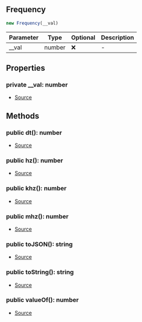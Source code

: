 ## Frequency

```typescript
new Frequency(__val)
```
| Parameter | Type | Optional | Description |
| ----------- | ----------- | ----------- | ----------- |
| __val | number | ❌ | - |

## Properties
### private  __val: number
- [Source](https://github.com/Androz2091/discord-player/blob/699caa2/packages/equalizer/src/utils/Frequency.ts#L2)
## Methods
### public  dt(): number
- [Source](https://github.com/Androz2091/discord-player/blob/699caa2/packages/equalizer/src/utils/Frequency.ts#L19)
### public  hz(): number
- [Source](https://github.com/Androz2091/discord-player/blob/699caa2/packages/equalizer/src/utils/Frequency.ts#L15)
### public  khz(): number
- [Source](https://github.com/Androz2091/discord-player/blob/699caa2/packages/equalizer/src/utils/Frequency.ts#L7)
### public  mhz(): number
- [Source](https://github.com/Androz2091/discord-player/blob/699caa2/packages/equalizer/src/utils/Frequency.ts#L11)
### public  toJSON(): string
- [Source](https://github.com/Androz2091/discord-player/blob/699caa2/packages/equalizer/src/utils/Frequency.ts#L31)
### public  toString(): string
- [Source](https://github.com/Androz2091/discord-player/blob/699caa2/packages/equalizer/src/utils/Frequency.ts#L27)
### public  valueOf(): number
- [Source](https://github.com/Androz2091/discord-player/blob/699caa2/packages/equalizer/src/utils/Frequency.ts#L23)